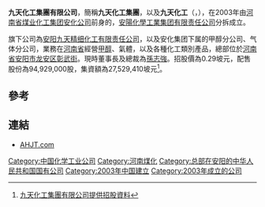 '''九天化工集團有限公司'''，簡稱'''九天化工集團'''，以及'''九天化工'''（'''{{lang-en|Jiutian Chemical Group Limited}}'''，{{sgx|C8R}}），在2003年由[[河南省煤业化工集团安化公司|河南省煤业化工集团安化公司]]前身的，[[安陽化學工業集团有限责任公司|安陽化學工業集团有限责任公司]]分拆成立。

旗下公司為[[安阳九天精细化工有限责任公司|安阳九天精细化工有限责任公司]]，以及安化集团下属的甲醇分公司、气体分公司，業務在[[河南省|河南省]]經營[[甲醇|甲醇]]、氣體，以及各種化工類別產品，總部位於[[河南省|河南省]][[安阳市|安阳市]][[龙安区|龙安区]][[彰武街|彰武街]]。現時董事長及總裁為[[孫志強|孫志強]]。招股價為0.29坡元，配售股份為94,929,000股，集資額為27,529,410坡元<ref>[http://info.sgx.com/webipo.nsf/96feb765c2b96486482574da0024288d/63e584579afa676b4825715b001bf356/$FILE/JiutianChemical_Prospectus_Web_Clean.pdf 九天化工集團有限公司提供招股資料]{{dead link|date=2018年2月 |bot=InternetArchiveBot |fix-attempted=yes }}</ref>。

==參考==
{{reflist}}

==連結==
*[https://web.archive.org/web/20190507151256/http://ahjt.com/ AHJT.com]

[[Category:中国化学工业公司|Category:中国化学工业公司]]
[[Category:河南煤化|Category:河南煤化]]
[[Category:总部在安阳的中华人民共和国国有公司|Category:总部在安阳的中华人民共和国国有公司]]
[[Category:2003年中国建立|Category:2003年中国建立]]
[[Category:2003年成立的公司|Category:2003年成立的公司]]